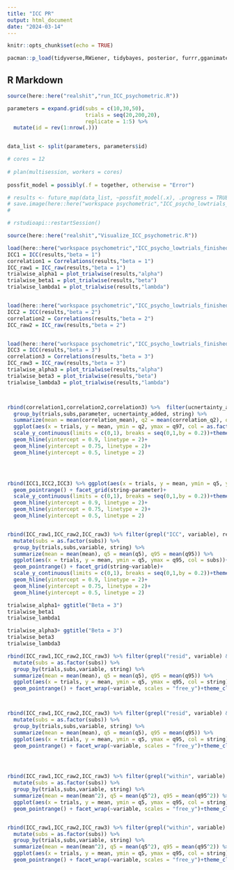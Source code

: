 ```yaml
---
title: "ICC PR"
output: html_document
date: "2024-03-14"
---
```


```r
knitr::opts_chunk$set(echo = TRUE)

pacman::p_load(tidyverse,RWiener, tidybayes, posterior, furrr,gganimate, cmdstanr,patchwork, gamlss,truncnorm,extraDistr,flextable,lmerTest,lme4,Matrix,pracma)
```

## R Markdown

```r
source(here::here("realshit","run_ICC_psychometric.R"))

parameters = expand.grid(subs = c(10,30,50),
                         trials = seq(20,200,20),
                         replicate = 1:5) %>% 
  mutate(id = rev(1:nrow(.)))


data_list <- split(parameters, parameters$id)

# cores = 12
  
# plan(multisession, workers = cores)
  
possfit_model = possibly(.f = together, otherwise = "Error")

# results <- future_map(data_list, ~possfit_model(.x), .progress = TRUE, .options = furrr_options(seed = TRUE))
# save.image(here::here("workspace psychometric","ICC_psycho_lowtrials_finished_beta=3.RData"))
# 

# rstudioapi::restartSession()
```


```r
source(here::here("realshit","Visualize_ICC_psychometric.R"))

load(here::here("workspace psychometric","ICC_psycho_lowtrials_finished_beta=1.RData"))
ICC1 = ICC(results,"beta = 1")
correlation1 = Correlations(results,"beta = 1")
ICC_raw1 = ICC_raw(results,"beta = 1")
trialwise_alpha1 = plot_trialwise(results,"alpha")
trialwise_beta1 = plot_trialwise(results,"beta")
trialwise_lambda1 = plot_trialwise(results,"lambda")


load(here::here("workspace psychometric","ICC_psycho_lowtrials_finished_beta=2.RData"))
ICC2 = ICC(results,"beta = 2")
correlation2 = Correlations(results,"beta = 2")
ICC_raw2 = ICC_raw(results,"beta = 2")


load(here::here("workspace psychometric","ICC_psycho_lowtrials_finished_beta=3.RData"))
ICC3 = ICC(results,"beta = 3")
correlation3 = Correlations(results,"beta = 3")
ICC_raw3 = ICC_raw(results,"beta = 3")
trialwise_alpha3 = plot_trialwise(results,"alpha")
trialwise_beta3 = plot_trialwise(results,"beta")
trialwise_lambda3 = plot_trialwise(results,"lambda")



rbind(correlation1,correlation2,correlation3) %>%  filter(ucnertainty_added == T) %>% 
  group_by(trials,subs,parameter, ucnertainty_added, string) %>% 
  summarize(mean = mean(correlation_mean), q2 = mean(correlation_q2), q97 = mean(correlation_q97)) %>% 
  ggplot(aes(x = trials, y = mean, ymin = q2, ymax = q97, col = as.factor(subs)))+geom_pointrange()+facet_grid(string~parameter)+
  scale_y_continuous(limits = c(0,1), breaks = seq(0,1,by = 0.2))+theme_classic()+
  geom_hline(yintercept = 0.9, linetype = 2)+
  geom_hline(yintercept = 0.75, linetype = 2)+
  geom_hline(yintercept = 0.5, linetype = 2)




rbind(ICC1,ICC2,ICC3) %>% ggplot(aes(x = trials, y = mean, ymin = q5, ymax = q95, col = subs))+
  geom_pointrange() + facet_grid(string~parameter)+
  scale_y_continuous(limits = c(0,1), breaks = seq(0,1,by = 0.2))+theme_classic()+
  geom_hline(yintercept = 0.9, linetype = 2)+
  geom_hline(yintercept = 0.75, linetype = 2)+
  geom_hline(yintercept = 0.5, linetype = 2)


rbind(ICC_raw1,ICC_raw2,ICC_raw3) %>% filter(grepl("ICC", variable), residual_variance == T) %>% 
  mutate(subs = as.factor(subs)) %>% 
  group_by(trials,subs,variable, string) %>% 
  summarize(mean = mean(mean), q5 = mean(q5), q95 = mean(q95)) %>%
  ggplot(aes(x = trials, y = mean, ymin = q5, ymax = q95, col = subs))+
  geom_pointrange() + facet_grid(string~variable)+
  scale_y_continuous(limits = c(0,1), breaks = seq(0,1,by = 0.2))+theme_classic()+
  geom_hline(yintercept = 0.9, linetype = 2)+
  geom_hline(yintercept = 0.75, linetype = 2)+
  geom_hline(yintercept = 0.5, linetype = 2)


```


```r
trialwise_alpha1+ ggtitle("Beta = 3")
trialwise_beta1
trialwise_lambda1
```


```r
trialwise_alpha3+ ggtitle("Beta = 3")
trialwise_beta3
trialwise_lambda3

```



```r

rbind(ICC_raw1,ICC_raw2,ICC_raw3) %>% filter(grepl("resid", variable) & subs == 50) %>% 
  mutate(subs = as.factor(subs)) %>% 
  group_by(trials,subs,variable, string) %>% 
  summarize(mean = mean(mean), q5 = mean(q5), q95 = mean(q95)) %>%
  ggplot(aes(x = trials, y = mean, ymin = q5, ymax = q95, col = string))+
  geom_pointrange() + facet_wrap(~variable, scales = "free_y")+theme_classic()



rbind(ICC_raw1,ICC_raw2,ICC_raw3) %>% filter(grepl("resid", variable) & subs == 10) %>% 
  mutate(subs = as.factor(subs)) %>% 
  group_by(trials,subs,variable, string) %>% 
  summarize(mean = mean(mean), q5 = mean(q5), q95 = mean(q95)) %>%
  ggplot(aes(x = trials, y = mean, ymin = q5, ymax = q95, col = string))+
  geom_pointrange() + facet_wrap(~variable, scales = "free_y")+theme_classic()




rbind(ICC_raw1,ICC_raw2,ICC_raw3) %>% filter(grepl("within", variable) & subs == 50) %>% 
  mutate(subs = as.factor(subs)) %>% 
  group_by(trials,subs,variable, string) %>% 
  summarize(mean = mean(mean^2), q5 = mean(q5^2), q95 = mean(q95^2)) %>%
  ggplot(aes(x = trials, y = mean, ymin = q5, ymax = q95, col = string))+
  geom_pointrange() + facet_wrap(~variable, scales = "free_y")+theme_classic()


rbind(ICC_raw1,ICC_raw2,ICC_raw3) %>% filter(grepl("within", variable) & subs == 10) %>% 
  mutate(subs = as.factor(subs)) %>% 
  group_by(trials,subs,variable, string) %>% 
  summarize(mean = mean(mean^2), q5 = mean(q5^2), q95 = mean(q95^2)) %>%
  ggplot(aes(x = trials, y = mean, ymin = q5, ymax = q95, col = string))+
  geom_pointrange() + facet_wrap(~variable, scales = "free_y")+theme_classic()
```

